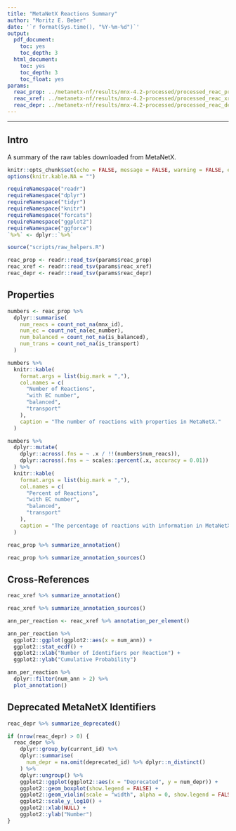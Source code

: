 ```yaml
---
title: "MetaNetX Reactions Summary"
author: "Moritz E. Beber"
date: '`r format(Sys.time(), "%Y-%m-%d")`'
output:
  pdf_document:
    toc: yes
    toc_depth: 3
  html_document:
    toc: yes
    toc_depth: 3
    toc_float: yes
params:
  reac_prop: ../metanetx-nf/results/mnx-4.2-processed/processed_reac_prop.tsv
  reac_xref: ../metanetx-nf/results/mnx-4.2-processed/processed_reac_xref.tsv
  reac_depr: ../metanetx-nf/results/mnx-4.2-processed/processed_reac_depr.tsv
---
```


___

## Intro

A summary of the raw tables downloaded from MetaNetX.

```r
knitr::opts_chunk$set(echo = FALSE, message = FALSE, warning = FALSE, error = FALSE)
options(knitr.kable.NA = "")
```

```r
requireNamespace("readr")
requireNamespace("dplyr")
requireNamespace("tidyr")
requireNamespace("knitr")
requireNamespace("forcats")
requireNamespace("ggplot2")
requireNamespace("ggforce")
`%>%` <- dplyr::`%>%`
```

```r
source("scripts/raw_helpers.R")
```

```r
reac_prop <- readr::read_tsv(params$reac_prop)
reac_xref <- readr::read_tsv(params$reac_xref)
reac_depr <- readr::read_tsv(params$reac_depr)
```

## Properties

```r
numbers <- reac_prop %>%
  dplyr::summarise(
    num_reacs = count_not_na(mnx_id),
    num_ec = count_not_na(ec_number),
    num_balanced = count_not_na(is_balanced),
    num_trans = count_not_na(is_transport)
  )
```

```r
numbers %>%
  knitr::kable(
    format.args = list(big.mark = ","),
    col.names = c(
      "Number of Reactions",
      "with EC number",
      "balanced",
      "transport"
    ),
    caption = "The number of reactions with properties in MetaNetX."
  )
```

```r
numbers %>%
  dplyr::mutate(
    dplyr::across(.fns = ~ .x / !!(numbers$num_reacs)),
    dplyr::across(.fns = ~ scales::percent(.x, accuracy = 0.01))
  ) %>%
  knitr::kable(
    format.args = list(big.mark = ","),
    col.names = c(
      "Percent of Reactions",
      "with EC number",
      "balanced",
      "transport"
    ),
    caption = "The percentage of reactions with information in MetaNetX."
  )
```

```r
reac_prop %>% summarize_annotation()
```

```r
reac_prop %>% summarize_annotation_sources()
```

## Cross-References

```r
reac_xref %>% summarize_annotation()
```

```r
reac_xref %>% summarize_annotation_sources()
```

```r
ann_per_reaction <- reac_xref %>% annotation_per_element()
```

```r
ann_per_reaction %>%
  ggplot2::ggplot(ggplot2::aes(x = num_ann)) +
  ggplot2::stat_ecdf() +
  ggplot2::xlab("Number of Identifiers per Reaction") +
  ggplot2::ylab("Cumulative Probability")
```

```r
ann_per_reaction %>%
  dplyr::filter(num_ann > 2) %>%
  plot_annotation()
```

## Deprecated MetaNetX Identifiers

```r
reac_depr %>% summarize_deprecated()
```

```r
if (nrow(reac_depr) > 0) {
  reac_depr %>%
    dplyr::group_by(current_id) %>%
    dplyr::summarise(
      num_depr = na.omit(deprecated_id) %>% dplyr::n_distinct()
    ) %>%
    dplyr::ungroup() %>%
    ggplot2::ggplot(ggplot2::aes(x = "Deprecated", y = num_depr)) +
    ggplot2::geom_boxplot(show.legend = FALSE) +
    ggplot2::geom_violin(scale = "width", alpha = 0, show.legend = FALSE) +
    ggplot2::scale_y_log10() +
    ggplot2::xlab(NULL) +
    ggplot2::ylab("Number")
}
```
